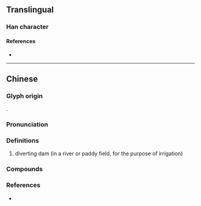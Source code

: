 {{also|垱}}
{{character info/new}}
==Translingual==

===Han character===
{{Han char|rn=32|rad=土|as=13|sn=16|four=|canj=GFBW|ids=⿰土當}}

====References====
* {{Han ref|kx=0240.301|hdz=10491.090|uh=58CB|ud=22731}}

----

==Chinese==
{{zh-forms|s=垱}}
===Glyph origin===
{{Han compound|土|當|c1=s|c2=p|t1=earth|ls=psc}}.

===Pronunciation===
{{zh-pron
|m=dàng
|c=dong3,dong2
|cat=n
}}

===Definitions===
{{zh-hanzi}}

# {{lb|zh|dialect}} diverting dam (in a river or paddy field, for the purpose of irrigation)

===Compounds===
{{zh-der|八十壋/八十垱|官壋/官垱|丁司壋/丁司垱|盤古壋/盘古垱|斑竹壋/斑竹垱|觀音壋/观音垱|黑馬壋/黑马垱|蘇家壋/苏家垱<!--|圪垱店-->}}

===References===
* {{R:yue:Jyutping Database}}